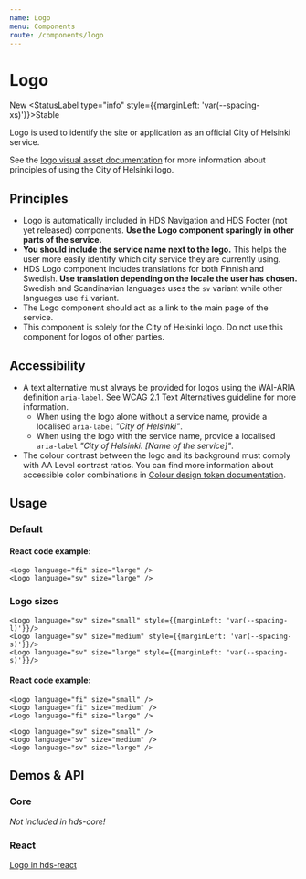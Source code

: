 ```yaml
---
name: Logo
menu: Components
route: /components/logo
---
```




# Logo

<StatusLabel>New</StatusLabel>
<StatusLabel type="info" style={{marginLeft: 'var(--spacing-xs)'}}>Stable</StatusLabel> 

<LargeParagraph>
    Logo is used to identify the site or application as an official City of Helsinki service.
</LargeParagraph>

See the [logo visual asset documentation](/visual-assets/logo "City of Helsinki logo") for more information about principles of using the City of Helsinki logo.

## Principles
- Logo is automatically included in HDS Navigation and HDS Footer (not yet released) components. **Use the Logo component sparingly in other parts of the service.**
- **You should include the service name next to the logo.** This helps the user more easily identify which city service they are currently using.
- HDS Logo component includes translations for both Finnish and Swedish. **Use translation depending on the locale the user has chosen.** Swedish and Scandinavian languages uses the `sv` variant while other languages use `fi` variant.
- The Logo component should act as a link to the main page of the service.
- This component is solely for the City of Helsinki logo. Do not use this component for logos of other parties.

## Accessibility
- A text alternative must always be provided for logos using the WAI-ARIA definition `aria-label`. See <Link href="https://www.w3.org/TR/WCAG21/#text-alternatives" external>WCAG 2.1 Text Alternatives guideline</Link> for more information.
    - When using the logo alone without a service name, provide a localised `aria-label` _"City of Helsinki"_.
    - When using the logo with the service name, provide a localised `aria-label` _"City of Helsinki: [Name of the service]"_.
- The colour contrast between the logo and its background must comply with <Link href="https://www.w3.org/TR/WCAG21/#contrast-minimum" external>AA Level contrast ratios</Link>. You can find more information about accessible color combinations in [Colour design token documentation](/design-tokens/colour).


## Usage

### Default

<Playground>
    <Logo language="fi" size="large" />
    <Logo language="sv" size="large" style={{marginLeft: 'var(--spacing-s)'}}/>
</Playground>

#### React code example:
```tsx
<Logo language="fi" size="large" />
<Logo language="sv" size="large" />
```

### Logo sizes

<Playground>
    <Logo language="fi" size="small" />
    <Logo language="fi" size="medium" style={{marginLeft: 'var(--spacing-s)'}}/>
    <Logo language="fi" size="large" style={{marginLeft: 'var(--spacing-s)'}}/>

    <Logo language="sv" size="small" style={{marginLeft: 'var(--spacing-l)'}}/>
    <Logo language="sv" size="medium" style={{marginLeft: 'var(--spacing-s)'}}/>
    <Logo language="sv" size="large" style={{marginLeft: 'var(--spacing-s)'}}/>
</Playground>

#### React code example:
```tsx
<Logo language="fi" size="small" />
<Logo language="fi" size="medium" />
<Logo language="fi" size="large" />

<Logo language="sv" size="small" />
<Logo language="sv" size="medium" />
<Logo language="sv" size="large" />
```

## Demos & API

### Core

_Not included in hds-core!_

### React

[Logo in hds-react](/storybook/react/?path=/story/components-logo--playground)

